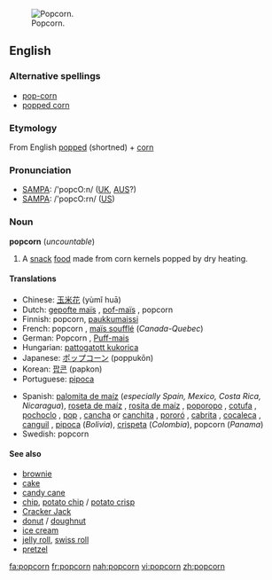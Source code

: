 [[Image:Popcorn04.jpg|thumb|right|Popcorn.]]
==English==

===Alternative spellings===
*[[pop-corn]]
*[[popped corn]]

===Etymology===
From English [[popped]] (shortned) + [[corn]]

===Pronunciation===
*[[SAMPA]]: /'popcO:n/ ([[UK]], [[AUS]]?)
*[[SAMPA]]: /'popcO:rn/ ([[US]])

===Noun===
'''popcorn''' (''uncountable'')

# A [[snack]] [[food]] made from corn kernels popped by dry heating.

====Translations====
{{top}}
*Chinese: [[玉米花]] (yùmǐ huā)
*Dutch: [[gepofte maïs]] {{m}}, [[pof-maïs]] {{m}}, popcorn {{m}}
*Finnish: popcorn, [[paukkumaissi]]
*French: popcorn {{m}}, [[maïs soufflé]] {{m}} (''Canada-Quebec'')
*German: Popcorn {{n}}, [[Puff-mais]] {{m}}
*Hungarian: [[pattogatott kukorica]]
*Japanese: [[ポップコーン]] (poppukōn)
*Korean: [[팝콘]] (papkon)
*Portuguese: [[pipoca]] {{f}}
{{mid}}
*Spanish: [[palomita de maíz]] {{f}} (''especially Spain, Mexico, Costa Rica, Nicaragua''), [[roseta de maíz]] {{f}} {{italbrac|El Salvador|Puerto Rico}}, [[rosita de maíz]] {{f}} {{italbrac|Cuba}}, [[poporopo]] {{m}} {{italbrac|Guatemala}}, [[cotufa]] {{f}} {{italbrac|Spain-Canary Islands, Venezuela}}, [[pochoclo]] {{m}} {{italbrac|Argentina-Buenos Aires}}, [[pop]] {{m}} {{italbrac|Uruguay}}, [[cancha]] {{f}} or [[canchita]] {{f}} {{italbrac|Peru}}, [[pororó]] {{m}} {{italbrac|Paraguay|Northern Argentina}}, [[cabrita]] {{f}} {{italbrac|Chile}}, [[cocaleca]] {{f}} {{italbrac|Dominican Republic}}, [[canguil]] {{m}} {{italbrac|Ecuador}}, [[pipoca]] {{f}} (''Bolivia''), [[crispeta]] {{f}} (''Colombia''), popcorn {{m}} (''Panama'')
*Swedish: popcorn {{n}}
{{bottom}}

====See also====
*[[brownie]]
*[[cake]]
*[[candy cane]]
*[[chip]], [[potato chip]] / [[potato crisp]]
*[[Cracker Jack]]
*[[donut]] / [[doughnut]]
*[[ice cream]]
*[[jelly roll]], [[swiss roll]]
*[[pretzel]]

[[fa:popcorn]]
[[fr:popcorn]]
[[nah:popcorn]]
[[vi:popcorn]]
[[zh:popcorn]]